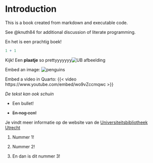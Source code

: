 # Introduction

This is a book created from markdown and executable code.

See @knuth84 for additional discussion of literate programming.

En het is een prachtig boek!

```r
1 + 1
```

Kijk! Een **plaatje** so prettyyyyyyy![UB afbeelding](images/Welkom%20terug%20bericht%20Instagram.png)

Embed an image: ![penguins](https://allisonhorst.github.io/palmerpenguins/reference/figures/lter_penguins.png)

Embed a video in Quarto: {{< video https://www.youtube.com/embed/wo9vZccmqwc >}}

*De tekst kan ook schuin*

-   Een bullet!

-   ~~En nog een!~~

Je vindt meer informatie op de website van de [Universiteitsbibliotheek Utrecht](https://www.uu.nl/universiteitsbibliotheek)

1.  Nummer 1!

2.  Nummer 2!

3.  En dan is dit nummer 3!
